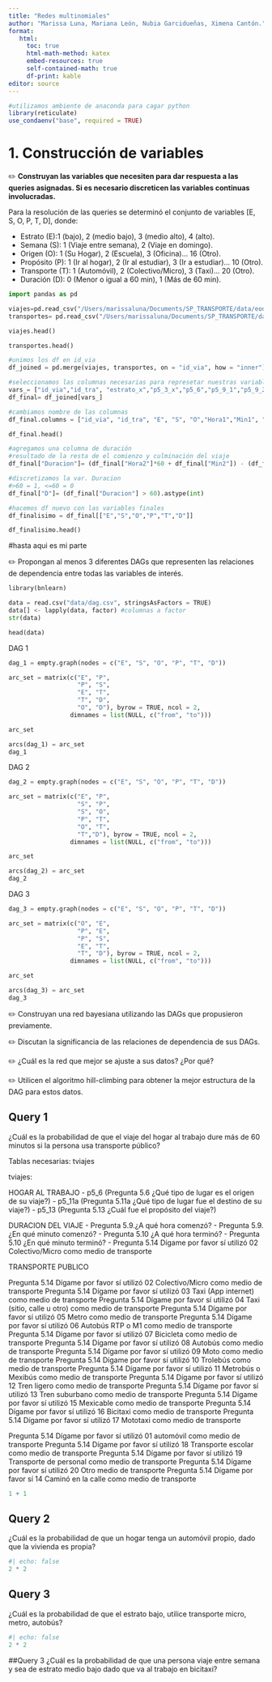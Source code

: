 ```yaml
---
title: "Redes multinomiales"
author: "Marissa Luna, Mariana León, Nubia Garcidueñas, Ximena Cantón."
format:
   html:
     toc: true
     html-math-method: katex
     embed-resources: true 
     self-contained-math: true
     df-print: kable
editor: source
---
```


```r
#utilizamos ambiente de anaconda para cagar python
library(reticulate)
use_condaenv("base", required = TRUE)
```

# 1. Construcción de variables
✏️ **Construyan las variables que necesiten para dar respuesta a las queries asignadas. Si es necesario discreticen las variables continuas involucradas.**

Para la resolución de las queries se determinó el  conjunto de variables [E, S, O, P, T, D], donde: 

- Estrato (E):1 (bajo), 2 (medio bajo), 3 (medio alto), 4 (alto).
- Semana (S): 1 (Viaje entre semana), 2 (Viaje en domingo).
- Origen (O): 1 (Su Hogar), 2 (Escuela), 3 (Oficina)... 16 (Otro).
- Propósito (P): 1 (Ir al hogar), 2 (Ir al estudiar), 3 (Ir a estudiar)... 10 (Otro).
- Transporte (T): 1	(Automóvil), 2	(Colectivo/Micro), 3	(Taxi)... 20	(Otro).
- Duración (D): 0 (Menor o igual a 60 min), 1 (Más de 60 min).

```python
import pandas as pd 
```

```python
viajes=pd.read_csv("/Users/marissaluna/Documents/SP_TRANSPORTE/data/eod_2017_csv/tviaje_eod2017/conjunto_de_datos/tviaje.csv")
transportes= pd.read_csv("/Users/marissaluna/Documents/SP_TRANSPORTE/data/eod_2017_csv/ttransporte_eod2017/conjunto_de_datos/ttransporte.csv")
```

```python
viajes.head()
```

```python
transportes.head()
```

```python
#unimos los df en id_via 
df_joined = pd.merge(viajes, transportes, on = "id_via", how = "inner")
```

```python
#seleccionamos las columnas necesarias para represetar nuestras variables [E, S, O, P, T, D]
vars_= ["id_via","id_tra", "estrato_x","p5_3_x","p5_6","p5_9_1","p5_9_2","p5_10_1","p5_10_2","p5_13","p5_14","p5_14_16" ]
df_final= df_joined[vars_]
```

```python
#cambiamos nombre de las columnas 
df_final.columns = ["id_via", "id_tra", "E", "S", "O","Hora1","Min1", "Hora2","Min2", "P", "T", "bicitaxi"]
```

```python
df_final.head()
```

```python
#agregamos una columna de duración
#resultado de la resta de el comienzo y culminación del viaje
df_final["Duracion"]= (df_final["Hora2"]*60 + df_final["Min2"]) - (df_final["Hora1"]*60 + df_final["Min1"])
```

```python
#discretizamos la var. Duracion 
#>60 = 1, <=60 = 0 
df_final["D"]= (df_final["Duracion"] > 60).astype(int)

```

```python
#hacemos df nuevo con las variables finales
df_finalisimo = df_final[["E","S","O","P","T","D"]]
```

```python
df_finalisimo.head()
```
#hasta aqui es mi parte

✏️ Propongan al menos 3 diferentes DAGs que representen las relaciones de dependencia entre todas las variables de interés.

```python
library(bnlearn) 
```

```python
data = read.csv("data/dag.csv", stringsAsFactors = TRUE)
data[] <- lapply(data, factor) #columnas a factor 
str(data)
```
```python
head(data)
```

DAG 1
```python
dag_1 = empty.graph(nodes = c("E", "S", "O", "P", "T", "D"))
```
```python
arc_set = matrix(c("E", "P",
                   "P", "S",
                   "E", "T",
                   "T", "D",
                   "O", "D"), byrow = TRUE, ncol = 2,
                 dimnames = list(NULL, c("from", "to")))
```
```python
arc_set
```
```python
arcs(dag_1) = arc_set
dag_1
```

DAG 2
```python
dag_2 = empty.graph(nodes = c("E", "S", "O", "P", "T", "D"))
```
```python
arc_set = matrix(c("E", "P",
                   "S", "P",
                   "S", "O",
                   "P", "T",
                   "O", "T",
                   "T","D"), byrow = TRUE, ncol = 2,
                 dimnames = list(NULL, c("from", "to")))
```
```python
arc_set
```
```python
arcs(dag_2) = arc_set
dag_2
```
DAG 3
```python
dag_3 = empty.graph(nodes = c("E", "S", "O", "P", "T", "D"))
```
```python
arc_set = matrix(c("O", "E",
                   "P", "E",
                   "P", "S",
                   "E", "T",
                   "T", "D"), byrow = TRUE, ncol = 2,
                 dimnames = list(NULL, c("from", "to")))
```
```python
arc_set
```
```python
arcs(dag_3) = arc_set
dag_3
```

✏️ Construyan una red bayesiana utilizando las DAGs que propusieron previamente.

✏️ Discutan la significancia de las relaciones de dependencia de sus DAGs.

✏️ ¿Cuál es la red que mejor se ajuste a sus datos? ¿Por qué?

✏️ Utilicen el algoritmo hill-climbing para obtener la mejor estructura de la DAG para estos datos.

## Query 1
¿Cuál es la probabilidad de que el viaje del hogar al trabajo dure más de 60 minutos si la persona usa transporte público?

Tablas necesarias: tviajes 

tviajes: 

HOGAR AL TRABAJO 
- p5_6 (Pregunta 5.6 ¿Qué tipo de lugar es el origen de su viaje?) 
- p5_11a (Pregunta 5.11a ¿Qué tipo de lugar fue el destino de su viaje?)
- p5_13 (Pregunta 5.13 ¿Cuál fue el propósito del viaje?)

DURACION DEL VIAJE 
- Pregunta 5.9.¿A qué hora comenzó?
- Pregunta 5.9.¿En qué minuto comenzó?
- Pregunta 5.10 ¿A qué hora terminó?
- Pregunta 5.10 ¿En qué minuto terminó?
- Pregunta 5.14 Dígame por favor sí utilizó 02 Colectivo/Micro como medio de transporte

TRANSPORTE PUBLICO 

Pregunta 5.14 Dígame por favor sí utilizó 02 Colectivo/Micro como medio de transporte
Pregunta 5.14 Dígame por favor sí utilizó 03 Taxi (App internet) como medio de transporte
Pregunta 5.14 Dígame por favor sí utilizó  04 Taxi (sitio, calle u otro) como medio de transporte
Pregunta 5.14 Dígame por favor sí utilizó  05 Metro como medio de transporte
Pregunta 5.14 Dígame por favor sí utilizó 06 Autobús RTP o M1 como medio de transporte
Pregunta 5.14 Dígame por favor sí utilizó 07 Bicicleta como medio de transporte
Pregunta 5.14 Dígame por favor sí utilizó 08 Autobús como medio de transporte
Pregunta 5.14 Dígame por favor sí utilizó  09 Moto como medio de transporte
Pregunta 5.14 Dígame por favor sí utilizó 10 Trolebús como medio de transporte
Pregunta 5.14 Dígame por favor sí utilizó 11 Metrobús o Mexibús como medio de transporte
Pregunta 5.14 Dígame por favor sí utilizó 12 Tren ligero como medio de transporte
Pregunta 5.14 Dígame por favor sí utilizó 13 Tren suburbano como medio de transporte
Pregunta 5.14 Dígame por favor sí utilizó 15 Mexicable como medio de transporte
Pregunta 5.14 Dígame por favor sí utilizó 16 Bicitaxi como medio de transporte
Pregunta 5.14 Dígame por favor sí utilizó  17 Mototaxi como medio de transporte

Pregunta 5.14 Dígame por favor sí utilizó 01 automóvil como medio de transporte
Pregunta 5.14 Dígame por favor sí utilizó 18 Transporte  escolar como medio de transporte
Pregunta 5.14 Dígame por favor sí utilizó 19 Transporte  de personal como medio de transporte
Pregunta 5.14 Dígame por favor sí utilizó 20 Otro medio de transporte
Pregunta 5.14 Dígame por favor sí 14 Caminó en la calle como medio de transporte

```r
1 + 1
```

## Query 2
¿Cuál es la probabilidad de que un hogar tenga un automóvil propio, dado que la vivienda es propia?
```r
#| echo: false
2 * 2
```
## Query 3
¿Cuál es la probabilidad de que el estrato bajo, utilice transporte micro, metro, autobús?

```r
#| echo: false
2 * 2
```
##Query 3
¿Cuál es la probabilidad de que una persona viaje entre semana y sea de estrato medio bajo dado que va al trabajo en bicitaxi?
```r

```

